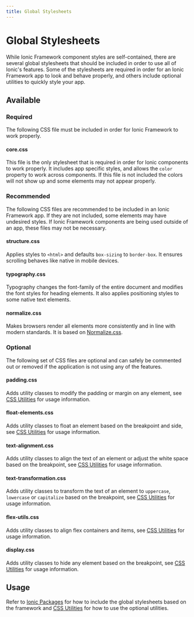 ```yaml
---
title: Global Stylesheets
---
```


# Global Stylesheets

While Ionic Framework component styles are self-contained, there are several global stylesheets that should be included in order to use all of Ionic's features. Some of the stylesheets are required in order for an Ionic Framework app to look and behave properly, and others include optional utilities to quickly style your app.

## Available

### Required

The following CSS file must be included in order for Ionic Framework to work properly.

#### core.css

This file is the only stylesheet that is required in order for Ionic components to work properly. It includes app specific styles, and allows the `color` property to work across components. If this file is not included the colors will not show up and some elements may not appear properly.

### Recommended

The following CSS files are recommended to be included in an Ionic Framework app. If they are not included, some elements may have undesired styles. If Ionic Framework components are being used outside of an app, these files may not be necessary.

#### structure.css

Applies styles to `<html>` and defaults `box-sizing` to `border-box`. It ensures scrolling behaves like native in mobile devices.

#### typography.css

Typography changes the font-family of the entire document and modifies the font styles for heading elements. It also applies positioning styles to some native text elements.

#### normalize.css

Makes browsers render all elements more consistently and in line with modern standards. It is based on [Normalize.css](https://necolas.github.io/normalize.css/).

### Optional

The following set of CSS files are optional and can safely be commented out or removed if the application is not using any of the features.

#### padding.css

Adds utility classes to modify the padding or margin on any element, see [CSS Utilities](css-utilities#content-space) for usage information.

#### float-elements.css

Adds utility classes to float an element based on the breakpoint and side, see [CSS Utilities](css-utilities#element-placement) for usage information.

#### text-alignment.css

Adds utility classes to align the text of an element or adjust the white space based on the breakpoint, see [CSS Utilities](css-utilities#text-alignment) for usage information.

#### text-transformation.css

Adds utility classes to transform the text of an element to `uppercase`, `lowercase` or `capitalize` based on the breakpoint, see [CSS Utilities](css-utilities#text-transformation) for usage information.

#### flex-utils.css

Adds utility classes to align flex containers and items, see [CSS Utilities](css-utilities#flex-properties) for usage information.

#### display.css

Adds utility classes to hide any element based on the breakpoint, see [CSS Utilities](css-utilities#element-display) for usage information.

## Usage

Refer to [Ionic Packages](../intro/cdn) for how to include the global stylesheets based on the framework and [CSS Utilities](css-utilities) for how to use the optional utilities.
